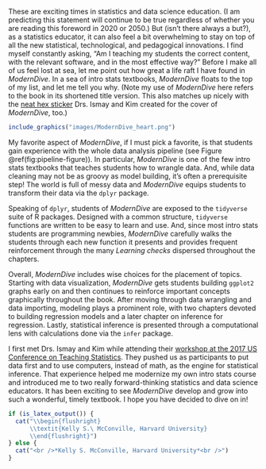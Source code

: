 These are exciting times in statistics and data science education. (I am
predicting this statement will continue to be true regardless of whether you are
reading this foreword in 2020 or 2050.) But (isn't there always a but?), as a
statistics educator, it can also feel a bit overwhelming to stay on top of all
the new statistical, technological, and pedagogical innovations. I find myself
constantly asking, "Am I teaching my students the correct content, with the
relevant software, and in the most effective way?" Before I make all of us feel
lost at sea, let me point out how great a life raft I have found in
*ModernDive*. In a sea of intro stats textbooks, *ModernDive* floats to the top
of my list, and let me tell you why. (Note my use of *ModernDive* here refers to
the book in its shortened title version. This also matches up nicely with the
[neat hex sticker](https://moderndive.com/images/logos/hex_blue_text.png) Drs.
Ismay and Kim created for the cover of *ModernDive*, too.)

```r
include_graphics("images/ModernDive_heart.png")
```

My favorite aspect of *ModernDive*, if I must pick a favorite, is that students
gain experience with the whole data analysis pipeline (see Figure
\@ref(fig:pipeline-figure)). In particular, *ModernDive* is one of the few intro
stats textbooks that teaches students how to wrangle data. And, while data
cleaning may not be as groovy as model building, it's often a prerequisite step!
The world is full of messy data and *ModernDive* equips students to transform
their data via the `dplyr` package.

Speaking of `dplyr`, students of *ModernDive* are exposed to the `tidyverse`
suite of R packages. Designed with a common structure, `tidyverse` functions are
written to be easy to learn and use. And, since most intro stats students are
programming newbies, *ModernDive* carefully walks the students through each new
function it presents and provides frequent reinforcement through the many
*Learning checks* dispersed throughout the chapters.

Overall, *ModernDive* includes wise choices for the placement of topics.
Starting with data visualization, *ModernDive* gets students building `ggplot2`
graphs early on and then continues to reinforce important concepts graphically
throughout the book. After moving through data wrangling and data importing,
modeling plays a prominent role, with two chapters devoted to building
regression models and a later chapter on inference for regression. Lastly,
statistical inference is presented through a computational lens with
calculations done via the `infer` package.

I first met Drs. Ismay and Kim while attending their 
[workshop at the 2017 US Conference on Teaching Statistics](https://www.causeweb.org/cause/uscots/uscots17/workshop/3). They
pushed us as participants to put data first and to use computers, instead of
math, as the engine for statistical inference. That experience helped me
modernize my own intro stats course and introduced me to two really
forward-thinking statistics and data science educators. It has been exciting to
see *ModernDive* develop and grow into such a wonderful, timely textbook. I hope
you have decided to dive on in!

```r
if (is_latex_output()) {
  cat("\\begin{flushright}
      \\textit{Kelly S.\ McConville, Harvard University}
      \\end{flushright}")
} else {
  cat("<br />*Kelly S. McConville, Harvard University*<br />")
}
```
